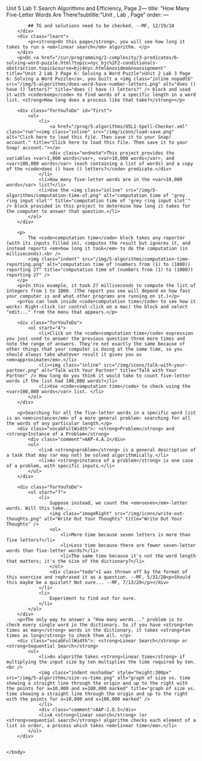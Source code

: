 Unit 5 Lab 1: Search Algorithms and Efficiency, Page 2---
title: "How Many Five-Letter Words Are There?subtitle: "Unit , Lab , Page"
order:
---
        <div class="todo">
            ## TG and solutions need to be checked. --MF, 12/19/18
        </div>
        <div class="learn">
            <p><strong>On this page</strong>, you will see how long it takes to run a <em>linear search</em> algorithm. </p>
        </div>
        <p>On <a href="/cur/programming/2-complexity/3-predicates/6-solving-word-puzzle.html?topic=nyc_bjc%2F2-conditionals-abstraction.topic&course=bjc4nyc.html&novideo&noassignment" title="Unit 2 Lab 3 Page 6: Solving a Word Puzzle">Unit 2 Lab 3 Page 6: Solving a Word Puzzle</a>, you built a <img class="inline nopadtb" src="/img/5-algorithms/does-word-have-number-letters.png" alt="does () have () letters?" title="does () have () letters?" /> block and used it with <code>keep</code> to find words of a specific length in a word list. <strong>How long does a process like that take?</strong></p>
        
        <div class="forYouToDo" id="first">
			<ol>
                <li>
                    <a href="/prog/5-algorithms/U5L1-Spell-Checker.xml" class="run"><img class="inline" src="/img/icons/load-save.png" alt="Click here to load this file. Then save it to your Snap! account." title="Click here to load this file. Then save it to your Snap! account."></a> 
                    <div class="endnote">This project provides the variables <var>1,000 words</var>, <var>10,000 words</var>, and <var>100,000 words</var> (each containing a list of words) and a copy of the <code>does () have () letters?</code> predicate.</div>
                </li>
				<li>How many five-letter words are in the <var>10,000 words</var> list?</li>
                <li>Use the <img class="inline" src="/img/5-algorithms/computation-time-of.png" alt="computation time of 'grey ring input slot'" title="computation time of 'grey ring input slot'" /> block provided in this project to determine how long it takes for the computer to answer that question.</li>
            </ol>
        </div>
        
        <p>
            The <code>computation time</code> block takes any reporter (with its inputs filled in), computes the result but ignores it, and instead reports <em>how long it took</em> to do the computation (in milliseconds).<br />
            <img class="indent" src="/img/5-algorithms/computation-time-reporting.png" alt="computation time of (numbers from (1) to (1000)) reporting 27" title="computation time of (numbers from (1) to (1000)) reporting 27" />
        </p>
        <p>In this example, it took 27 milliseconds to compute the list of integers from 1 to 1000. (The report you see will depend on how fast your computer is and what other programs are running on it.)</p>
        <p>You can look inside <code>computation time</code> to see how it works: Right-click (or control-click on a mac) the block and select "edit..." from the menu that appears.</p>
        
        <div class="forYouToDo">
			<ol start="4">
                <li>Click on the <code>computation time</code> expression you just used to answer the previous question three more times and note the range of answers. They're not exactly the same because of other things that your computer is doing at the same time, so you should always take whatever result it gives you as <em>approximate</em>.</li>
                <li><img class="inline" src="/img/icons/talk-with-your-partner.png" alt="Talk with Your Partner" title="Talk with Your Partner" /> How long do you think it would take to count five-letter words if the list had 100,000 words?</li>
                <li>Use <code>computation time</code> to check using the <var>100,000 words</var> list. </li>
            </ol>
        </div>
        
		<p>Searching for all the five-letter words in a specific word list is an <em>instance</em> of a more general problem: searching for all the words of any particular length.</p>
        <div class="vocabFullWidth">: <strong>Problem</strong> and <strong>Instance of a Problem</strong>
            <div class="comment">AAP-4.A.1</div>
            <ul>
                <li>A <strong>problem</strong> is a general description of a task that may (or may not) be solved algorithmically.</li>
                <li>An <strong>instance of a problem</strong> is one case of a problem, with specific inputs.</li>
            </ul>
        </div>
        
        <div class="forYouToDo">
			<ol start="7">
                <li>
                    Suppose instead, we count the <em>seven</em>-letter words. Will this take...
                    <img class="imageRight" src="/img/icons/write-out-thoughts.png" alt="Write Out Your Thoughts" title="Write Out Your Thoughts" />
                    <ol>
                        <li>More time because seven letters is more than five letters?</li>
                        <li>Less time because there are fewer seven-letter words than five-letter words?</li>
                        <li>The same time because it's not the word length that matters; it's the size of the dictionary?</li>
                    </ol>
                    <div class="todo">I was thrown off by the format of this exercise and rephrased it as a question. --MF, 5/31/20<p>Should this maybe be a quizlet? Not sure... --MF, 7/13/20</p></div>
                </li>
                <li>
                    Experiment to find out for sure.
                </li>
			</ol>
		</div>
        <p>The only way to answer a "How many words..." problem is to check every single word in the dictionary. So if you have <strong>ten times as many</strong> words in the dictionary, it takes <strong>ten times as long</strong> to check them all. </p>
        <div class="vocabFullWidth">: <strong>Linear Search</strong> or <strong>Sequential Search</strong>
            <ul>
                <li>An algorithm takes <strong>linear time</strong> if multiplying the input size by ten multiplies the time required by ten.<br /> 
                <img class="indent noshadow" style="height:300px" src="/img/5-algorithms/size-vs-time.png" alt="graph of size vs. time showing a straight line through the origin and up to the right with the points for x=10,000 and x=100,000 marked" title="graph of size vs. time showing a straight line through the origin and up to the right with the points for x=10,000 and x=100,000 marked" />
                </li>
                <div class="comment">AAP-2.O.5</div>
                <li>A <strong>linear search</strong> (or <strong>sequential search</strong>) algorithm checks each element of a list in order, a process which takes <em>linear time</em>.</li>
            </ul>
        </div>        
		

    </body>
</html>
